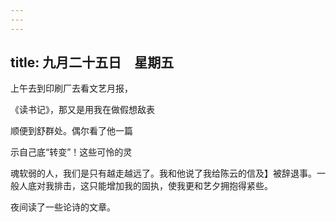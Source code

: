 ```yaml
---
---
---
```

title: 九月二十五日　星期五
---




上午去到印刷厂去看文艺月报，

《读书记》，那又是用我在做假想敌表

顺便到舒群处。偶尔看了他一篇

示自己底“转变”！这些可怜的灵

魂软弱的人，我们是只有越走越远了。我和他说了我给陈云的信及】被辞退事。一般人底对我排击，这只能增加我的固执，使我更和艺夕拥抱得紧些。

夜间读了一些论诗的文章。